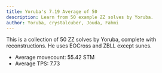 ```yaml
---
title: Yoruba's 7.19 Average of 50
description: Learn from 50 example ZZ solves by Yoruba.
author: Yoruba, crystalcuber, Jouda, Fahmi
---
```



This is a collection of 50 ZZ solves by Yoruba, complete with reconstructions.
He uses EOCross and ZBLL except sunes.

- Average movecount: 55.42 STM
- Average TPS: 7.73

<br />

<ReconCollection recons={RECONS} youtubeVideoId="HoG809XxWqM"/>
